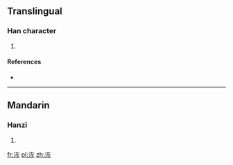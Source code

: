 ==Translingual==

===Han character===
{{Han char|rn=85|rad=水|as=06|sn=9|four=34189|canj=EKF}}

# {{defn|Han|sort=水06}}

====References====
* {{Han ref|kx=0619.170|dkj=17352|dj=1014.110|hdz=31605.020|uh=6D03|ud=27907|bh=CFA4|bd=53156}}

----

==Mandarin==

===Hanzi===
{{cmn-hanzi|pin=[[huī]] ([[hui1]])|wg=hui<sup>1</sup>}}

# {{defn|lang=cmn|sort=水06}}

[[fr:洃]]
[[pl:洃]]
[[zh:洃]]